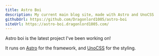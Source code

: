 ```yaml
---
title: Astro Boi
description: My current main blog site, made with Astro and UnoCSS
githubUrl: https://github.com/Dragonlord1005/astro-boi
siteUrl: https://astro-boi.dragonlord1005.com/
---
```


Astro boi is the latest project I've been working on!

It runs on [Astro](https://astro.build/) for the framework, and [UnoCSS](https://uno.antfu.me) for the styling.

